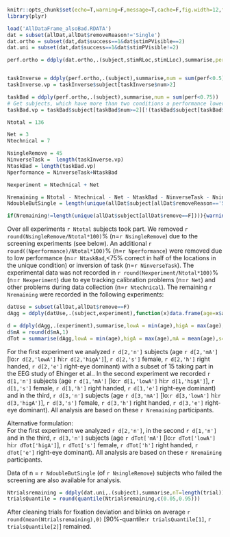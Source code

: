 ```{r setup, include=F}
knitr::opts_chunk$set(echo=T,warning=F,message=T,cache=F,fig.width=12,fig.height=8)
library(plyr)
```
```{r Read Data}
load('AllDataFrame_alsoBad.RDATA')
dat = subset(allDat,allDat$removeReason!='Single')
dat.ortho = subset(dat,dat$success==1&dat$stimPVisible==2)
dat.uni = subset(dat,dat$success==1&dat$stimPVisible!=2)

perf.ortho = ddply(dat.ortho,.(subject,stimRLoc,stimLLoc),summarise,perf=mean(correct))



```

```{r measures}


taskInverse = ddply(perf.ortho,.(subject),summarise,num = sum(perf<0.5))
taskInverse.vp = taskInverse$subject[taskInverse$num>2]

taskBad = ddply(perf.ortho,.(subject),summarise,num = sum(perf<0.75))
# Get subjects, which have more than two conditions a performance lower than 75%, but are not task-inverters
taskBad.vp = taskBad$subject[taskBad$num>=2][!(taskBad$subject[taskBad$num>=2] %in% taskInverse.vp)]

Ntotal = 136

Net = 3
Ntechnical = 7

NsingleRemove = 45
NinverseTask =  length(taskInverse.vp)
NtaskBad = length(taskBad.vp)
Nperformance = NinverseTask+NtaskBad

Nexperiment = Ntechnical + Net

Nremaining = Ntotal - Ntechnical - Net - NtaskBad - NinverseTask - NsingleRemove
NdoubleButSingle = length(unique(allDat$subject[allDat$removeReason=='Single']))

if(Nremaining!=length(unique(allDat$subject[allDat$remove==F]))){warning('something does not add up!')}


```
Over all experiments `r Ntotal` subjects took part. We removed `r round(NsingleRemove/Ntotal*100)`% (n=`r NsingleRemove`) due to the screening experiments (see below). An additional `r round((Nperformance)/Ntotal*100)`% (n=`r Nperformance`) were removed due to low performance (n=`r NtaskBad`,<75% correct in half of the locations in the unique condition) or inversion of task (n=`r NinverseTask`). The experimental data was not recorded in `r round(Nexperiment/Ntotal*100)`% (n=`r Nexperiment`) due to eye tracking calibration problems (n=`r Net`) and other problems during data collection (n=`r Ntechnical`). The remaining `r Nremaining` were recorded in the following experiments: 
```{r subject measures}
datUse = subset(allDat,allDat$remove==F)
dAgg = ddply(datUse,.(subject,experiment),function(x)data.frame(age=x$age[1],sex=x$sex[1]=='F',dEye=x$dominantEye[1],hand=x$handedness[1]))

d = ddply(dAgg,.(experiment),summarise,lowA = min(age),higA = max(age),mA = mean(age),s=sum(sex),e=sum(dEye),h=sum(hand),n=length(unique(subject)))
d$mA = round(d$mA,1)
dTot = summarise(dAgg,lowA = min(age),higA = max(age),mA = mean(age),s=sum(sex),e=sum(dEye),h=sum(hand),n=length(unique(subject)))
```
For the first experiment we analyzed `r d[2,'n']` subjects (age `r d[2,'mA']` [lo:`r d[2,'lowA']` hi:`r d[2,'higA']`], `r d[2,'s']` female, `r d[2,'h']` right handed, `r d[2,'e']` right-eye dominant) with a subset of 15 taking part in the EEG study of Ehinger et al.. In the second experiment we recorded `r d[1,'n']` subjects (age `r d[1,'mA']` [lo:`r d[1,'lowA']` hi:`r d[1,'higA']`], `r d[1,'s']` female, `r d[1,'h']` right handed, `r d[1,'e']` right-eye dominant) and in the third, `r d[3,'n']` subjects (age `r d[3,'mA']` [lo:`r d[3,'lowA']` hi:`r d[3,'higA']`], `r d[3,'s']` female, `r d[3,'h']` right handed, `r d[3,'e']` right-eye dominant). All analysis are based on these `r Nremaining` participants.


Alternative formulation:  
For the first experiment we analyzed `r d[2,'n']`, in the second  `r d[1,'n']`  and in the third, `r d[3,'n']` subjects (age `r dTot['mA']` [lo:`r dTot['lowA']` hi:`r dTot['higA']`], `r dTot['s']` female, `r dTot['h']` right handed, `r dTot['e']` right-eye dominant). All analysis are based on these `r Nremaining` participants.



Data of n = `r NdoubleButSingle` (of `r NsingleRemove`) subjects who failed the screening are also available for analysis.

```{r Trials}

Ntrialsremaining = ddply(dat.uni,.(subject),summarise,nT=length(trial))$nT
trialsQuantile = round(quantile(Ntrialsremaining,c(0.05,0.95)))

```

After cleaning trials for fixation deviation and blinks on average `r round(mean(Ntrialsremaining),0) ` [90%-quantile:`r trialsQuantile[1]`, `r trialsQuantile[2]`] remained.
